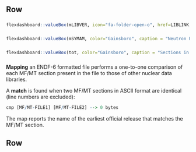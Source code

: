 
Row {}
-------------------------------------

### {data-width=200}
```r
flexdashboard::valueBox(mLIBVER, icon="fa-folder-open-o", href=LIBLINK, color=as.character(my_colors[mLIBVER]), caption = paste(" Released in ", libdates[mLIBVER]))

```   

### {data-width=160}
```r
flexdashboard::valueBox(mSYMAM, color="Gainsboro", caption = "Neutron File")

```   


### {data-width=128}
```r
flexdashboard::valueBox(tot, color="Gainsboro", caption = "Sections in file")

```   

### {data-width=512}

**Mapping** an ENDF-6 formatted file performs a one-to-one comparison of each MF/MT section present in the file to those of other nuclear data libraries.

A **match** is found when two MF/MT sections in ASCII format are identical (line numbers are excluded):
```r
cmp [MF/MT-FILE1] [MF/MT-FILE2] --> 0 bytes
```

The map reports the name of the earliest official release that matches the MF/MT section.



Row {}
-------------------------------------

